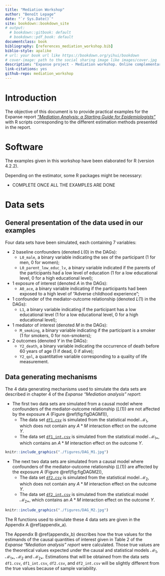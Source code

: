 ```yaml
--- 
title: "Mediation Workshop"
author: "Benoît Lepage"
date: "`r Sys.Date()`"
site: bookdown::bookdown_site
# output: 
  # bookdown::gitbook: default
  # bookdown::pdf_book: default
documentclass: book
bibliography: [references_mediation_workshop.bib]
biblio-style: apalike
# url: your book url like https://bookdown.org/yihui/bookdown
# cover-image: path to the social sharing image like images/cover.jpg
description: "Expanse project - Mediation workshop. Online complementary document with practical examples in R."
link-citations: yes
github-repo: mediation_workshop
---
```


# Introduction

The objective of this document is to provide practical examples for the Expanse report [_"Mediation Analysis: a Starting Guide for Epidemiologists"_](https://github.com/benoitlepage/mediation_workshop/blob/main/Expanse%20report/Mediation_BL-2024-03-29.pdf) with R scripts corresponding to the different estimation methods presented in the report.

# Software 
The examples given in this workshop have been elaborated for R (version 4.2.2).

Depending on the estimator, some R packages might be necessary:

- COMPLETE ONCE ALL THE EXAMPLES ARE DONE

# Data sets
## General presentation of the data used in our examples
Four data sets have been simulated, each containing 7 variables:

- 2 baseline confounders (denoted $L(0)$ in the DAGs):
    - `L0_male`, a binary variable indicating the sex of the participant (1 for men, 0 for women);
    - `L0_parent_low_educ_lv`, a binary variable indicated if the parents of the participants had a low level of education (1 for a low educational level, 0 for a high educational level);
- 1 exposure of interest (denoted $A$ in the DAGs):
    - `A0_ace`, a binary variable indicating if the participants had been exposed to a high level of "Adverse childhood experience";
- 1 confounder of the mediator-outcome relationship (denoted $L(1)$ in the DAGs):
    - `L1`, a binary variable indicating if the participant has a low educational level (1 for a low educational level, 0 for a high educational level);
- 1 mediator of interest (denoted $M$ in the DAGs):
    - `M_smoking`, a binary variable indicating if the participant is a smoker (1 for smokers, 0 for non-smokers);
- 2 outcomes (denoted $Y$ in the DAGs):
    - `Y2_death`, a binary variable indicating the occurrence of death before 60 years of age (1 if dead, 0 if alive);
    - `Y2_qol`, a quantitative variable corresponding to a quality of life measurement.

## Data generating mechanisms
The 4 data generating mechanisms used to simulate the data sets are described in chapter 4 of the _Expanse "Mediation analysis" report_:

- The first two data sets are simulated from a causal model where confounders of the mediator-outcome relationship ($L(1)$) are not affected by the exposure $A$ (Figure \@ref(fig:figDAGM1)),
    - The data set [`df1.csv`](https://github.com/benoitlepage/mediation_workshop/blob/main/data/df1.csv) is simulated from the statistical model $\mathcal{M}_1$, which does not contain any $A \ast M$ interaction effect on the outcome $Y$.
    - The data set [`df1_int.csv`](https://github.com/benoitlepage/mediation_workshop/blob/main/data/df1_int.csv) is simulated from the statistical model $\mathcal{M}_{1 \ast}$, which contains an $A \ast M$ interaction effect on the outcome $Y$.

```r
knitr::include_graphics("./figures/DAG_M1.jpg")    
```

- The next two data sets are simulated from a causal model where confounders of the mediator-outcome relationship ($L(1)$) are affected by the exposure $A$ (Figure \@ref(fig:figDAGM2)),
    - The data set [`df2.csv`](https://github.com/benoitlepage/mediation_workshop/blob/main/data/df2.csv) is simulated from the statistical model $\mathcal{M}_2$, which does not contain any $A \ast M$ interaction effect on the outcome $Y$.
    - The data set [`df2_int.csv`](https://github.com/benoitlepage/mediation_workshop/blob/main/data/df2_int.csv) is simulated from the statistical model $\mathcal{M}_{2 \ast}$, which contains an $A \ast M$ interaction effect on the outcome $Y$.
    
```r
knitr::include_graphics("./figures/DAG_M2.jpg")    
```

The R functions used to simulate these 4 data sets are given in the Appendix A \@ref(appendix_a).

The Appendix B \@ref(appendix_b) describes how the true values for the estimands of the causal quantities of interest given in Table 2 of the _Expanse "Mediation analysis" report_ were calculated. Those true values are the theoretical values expected under the causal and statistical models $\mathcal{M}_1$, $\mathcal{M}_{1 \ast}$, $\mathcal{M}_2$ and $\mathcal{M}_{2 \ast}$. Estimations that will be obtained from the data sets `df1.csv`, `df1_int.csv`, `df2.csv`, and `df2_int.csv` will be slightly different from the true values because of sample variability.

